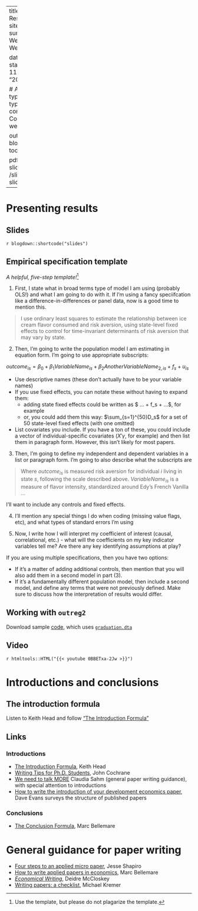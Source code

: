 

---
title: Week 12 - Research Week
sitetitle: Week 12
summary: "EC200 - Week 12 Research Week"

date: "2021-11-10"
start_date: "2021-11-16"
end_date: "2021-11-20"

  
  # Academic page type (do not modify).
type: docs
menu:
  content:
    parent: Course content
    weight: 11
    
output:
  blogdown::html_page:
    toc: true

pdf: /slides/rweek-slides.pdf
thumb: /slides/rweek-slides.png



---



# Presenting results

## Slides

`r blogdown::shortcode("slides")`

## Empirical specification template

*A helpful, five-step template!*[^1]

[^1]: Use the template, but please do not plagarize the template.



(1) First, I state what in broad terms type of model I am using (probably OLS!) and what I am going to do with it. If I'm using a fancy speciifcation like a difference-in-differences or panel data, now is a good time to mention this.

> I use ordinary least squares to estimate the relationship between ice cream flavor consumed and risk aversion, using state-level fixed effects to control for time-invariant determinants of risk aversion that may vary by state. 



(2) Then, I'm going to write the population model I am estimating in equation form. I'm going to use appropriate subscripts:

$outcome_{is} = \beta_0 + \beta_1 VariableName_{is} + \beta_2 AnotherVariableName_{2,is} + f_s + u_{is}$

- Use descriptive names (these don't actually have to be your variable names)
- If you use fixed effects, you can notate these without having to expand them: 
  - adding state fixed effects could be written as $ ... + f_s + ...$, for example
  - or, you could add them this way: $\sum_{s=1}^{50}D_s$ for a set of 50 state-level fixed effects (with one omitted)
- List covariates you include. If you have a ton of these, you could include a vector of individual-specific covariates ($X'\gamma$, for example) and then list them in paragraph form. However, this isn't likely for most papers.



(3) Then, I'm going to define my independent and dependent variables in a list or paragraph form. I'm going to also describe what the subscripts are

> Where $outcome_{is}$ is measured risk aversion for individual $i$ living in state $s$, following the scale described above. $VariableName_{is}$ is a measure of flavor intensity, standardized around Edy's French Vanilla ... 

I'll want to include any controls and fixed effects. 



(4) I'll mention any special things I do when coding (missing value flags, etc), and what types of standard errors I'm using 



(5) Now, I write how I will interpret my coefficient of interest (causal, correlational, etc.) - what will the coefficients on my key indicator variables tell me? Are there any key identifying assumptions at play? 

If you are using multiple specifications, then you have two options: 

- If it's a matter of adding additional controls, then mention that you will also add them in a second model in part (3). 
- If it's a fundamentally different population model, then include a second model, and define any terms that were not previously defined. Make sure to discuss how the interpretation of results would differ. 

## Working with `outreg2`

Download sample [code](../practice/EC200-12-02-example1.do), which uses [`graduation.dta`](../practice/graduation.dta)


## Video 
`r htmltools::HTML("{{< youtube 0BBETxa-2Jw >}}")`



# Introductions and conclusions 

## The introduction formula 
Listen to Keith Head and follow ["The Introduction Formula"](http://blogs.ubc.ca/khead/research/research-advice/formula)



## Links

### Introductions

- [The Introduction Formula](http://blogs.ubc.ca/khead/research/research-advice/formula), Keith Head
- [Writing Tips for Ph.D. Students](https://static1.squarespace.com/static/5e6033a4ea02d801f37e15bb/t/5f62a398731cc06411b39f48/1600299928487/phd_paper_writing.pdf), John Cochrane
- [We need to talk MORE](https://macromomblog.com/2019/09/29/we-need-to-talk-more/) Claudia Sahm (general paper writing guidance), with special attention to introductions
- [How to write the introduction of your development economics paper](https://www.cgdev.org/blog/how-write-introduction-your-development-economics-paper), Dave Evans surveys the structure of published papers


### Conclusions
- [The Conclusion Formula](http://marcfbellemare.com/wordpress/12060), Marc Bellemare


# General guidance for paper writing 
- [Four steps to an applied micro paper](https://www.brown.edu/Research/Shapiro/pdfs/foursteps.pdf), Jesse Shapiro
- [How to write applied papers in economics](http://marcfbellemare.com/wordpress/wp-content/uploads/2020/09/BellemareHowToPaperSeptember2020.pdf), Marc Bellemare
- [*Economical Writing*](http://www.deirdremccloskey.com/docs/pdf/Article_86.pdf), Deidre McCloskey
- [Writing papers: a checklist](https://static1.squarespace.com/static/55c143d9e4b0cb07521c6d17/t/5910bd1246c3c4fdbdf9976a/1494269202424/Kremer+on+writing+papers.pdf), Michael Kremer


